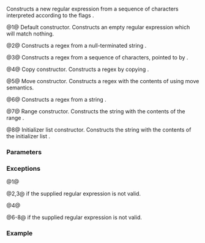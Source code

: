{{cpp/regex/basic_regex/title|basic_regex}}
{{cpp/regex/basic_regex/navbar}}
{{dcl begin}}
{{dcl|num=1|since=c++11|1=
basic_regex();
}}
{{dcl|num=2|since=c++11|1=
explicit basic_regex( const CharT* s,
                      flag_type f = std::regex_constants::ECMAScript );
}}
{{dcl|num=3|since=c++11|1=
basic_regex( const CharT* s, std::size_t count,
             flag_type f = std::regex_constants::ECMAScript );
}}
{{dcl|num=4|since=c++11|1=
basic_regex( const basic_regex&amp; other );
}}
{{dcl|num=5|since=c++11|1=
basic_regex( basic_regex&amp;&amp; other ) noexcept;
}}
{{dcl|num=6|since=c++11|1=
template&lt; class ST, class SA &gt;
explicit basic_regex( const std::basic_string&lt;CharT,ST,SA&gt;&amp; str,
                      flag_type f = std::regex_constants::ECMAScript );
}}
{{dcl|num=7|since=c++11|1=
template&lt; class ForwardIt &gt;
basic_regex( ForwardIt first, ForwardIt last,
             flag_type f = std::regex_constants::ECMAScript );
}}
{{dcl|num=8|since=c++11|1=
basic_regex( std::initializer_list&lt;CharT&gt; init,
             flag_type f = std::regex_constants::ECMAScript );
}}
{{dcl end}}

Constructs a new regular expression from a sequence of characters interpreted according to the flags {{c|f}}.

@1@ Default constructor. Constructs an empty regular expression which will match nothing.

@2@ Constructs a regex from a null-terminated string {{c|s}}.

@3@ Constructs a regex from a sequence of {{c|count}} characters, pointed to by {{c|s}}.

@4@ Copy constructor. Constructs a regex by copying {{c|other}}.

@5@ Move constructor. Constructs a regex with the contents of {{c|other}} using move semantics.

@6@ Constructs a regex from a string {{c|str}}.

@7@ Range constructor. Constructs the string  with the contents of the range {{range|first|last}}.

@8@ Initializer list constructor. Constructs the string with the contents of the initializer list {{c|init}}.

===Parameters===
{{par begin}}
{{par|s|pointer to a null-terminated string}}
{{par|count|length of a character sequence used to initialize the regex}}
{{par|first, last|range of a character sequence used to initialize the regex}}
{{par|str|a basic_string used as a source used to initialize the regex}}
{{par|other|another regex to use as source to initialize the regex}}
{{par|init|initializer list used to initialize the regex}}
{{par|f|flags used to guide the interpretation of the character sequence as a regular expression}}
{{par hreq}}
{{par req named|ForwardIt|ForwardIterator}}
{{par end}}

===Exceptions===
@1@ {{cpp/impldef exception item}}

@2,3@ {{lc|std::regex_error}} if the supplied regular expression is not valid.

@4@ {{cpp/impldef exception item}}

@6-8@ {{lc|std::regex_error}} if the supplied regular expression is not valid.

===Example===
{{example
|code=
#include &lt;iomanip&gt;
#include &lt;iostream&gt;
#include &lt;regex&gt;
#include &lt;string&gt;

void match_and_print(const std::string&amp; text, const std::regex&amp; pattern)
{
    std::sregex_iterator it(text.begin(), text.end(), pattern), it_end;
    int count = 0;
    for (; it != it_end; ++it)
    {
        const std::smatch&amp; match = *it;
        std::cout &lt;&lt; ++count &lt;&lt; ". " &lt;&lt; std::quoted(match.str()) &lt;&lt; '\n';
    }
    std::cout &lt;&lt; (count ? "\n" : "no match found\n\n");
}

int main()
{
    const std::string text = "Hello, World! 12345";

    // Matches one or more digits
    std::string pattern_text = "\\d+";
    std::cout &lt;&lt; "digits (" &lt;&lt; pattern_text &lt;&lt; "):\n";
    auto pattern = std::regex(pattern_text);
    match_and_print(text, pattern);

    // Matches one or more characters split by space
    pattern_text = "[^\\s]+";
    std::cout &lt;&lt; "words (" &lt;&lt; pattern_text &lt;&lt; "):\n";
    pattern = std::regex(pattern_text);
    match_and_print(text, pattern);

    // Matches one or more characters split by space
    pattern_text = "[a-zA-Z]+";
    std::cout &lt;&lt; "words without symbols and digits (" &lt;&lt; pattern_text &lt;&lt; "):\n";
    pattern = std::regex(pattern_text);
    match_and_print(text, pattern);

    // Matches one non digits, non alphabet
    pattern_text = "[^0-9A-Za-z]";
    std::cout &lt;&lt; "symbol (" &lt;&lt; pattern_text &lt;&lt; "):\n";
    pattern = std::regex(pattern_text);
    match_and_print(text, pattern);

    // Matches one or more lowercase
    pattern_text = "[a-z]+";
    std::cout &lt;&lt; "lowercase (" &lt;&lt; pattern_text &lt;&lt; "):\n";
    pattern = std::regex(pattern_text);
    match_and_print(text, pattern);

    // Matches one or more lowercase with std::regex::icase flag
    pattern_text = "[a-z]+";
    std::cout &lt;&lt; "lowercase with ignore case flag (" &lt;&lt; pattern_text &lt;&lt; "):\n";
    pattern = std::regex(pattern_text, std::regex::icase);
    match_and_print(text, pattern);

    // Matches basic POSIX regular expression
    pattern_text = "[[:digit:]]+";
    std::cout &lt;&lt; "basic POSIX regex (" &lt;&lt; pattern_text &lt;&lt; "):\n";
    pattern = std::regex(pattern_text, std::regex::basic);
    match_and_print(text, pattern);

    // Matches extended POSIX regular expression
    pattern_text = "[[:digit:]]+";
    std::cout &lt;&lt; "extended POSIX regex (" &lt;&lt; pattern_text &lt;&lt; "):\n";
    pattern = std::regex(pattern_text, std::regex::extended);
    match_and_print(text, pattern);
}
|output=
digits (\d+):
1. "12345"

words ([^\s]+):
1. "Hello,"
2. "World!"
3. "12345"

words without symbols and digits ([a-zA-Z]+):
1. "Hello"
2. "World"

symbol ([^0-9A-Za-z]):
1. ","
2. " "
3. "!"
4. " "

lowercase ([a-z]+):
1. "ello"
2. "orld"

lowercase with ignore case flag ([a-z]+):
1. "Hello"
2. "World"

basic POSIX regex ([[:digit:]]+):
no match found

extended POSIX regex ([[:digit:]]+):
1. "12345"
}}

{{langlinks|de|es|fr|it|ja|pt|ru|zh}}